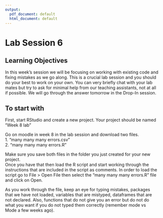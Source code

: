 ```yaml
---
output:
  pdf_document: default
  html_document: default
---
```

# Lab Session 6 {#Week8}

## Learning Objectives
In this week's session we will be focusing on working with existing code and fixing mistakes as we go along.
This is a crucial lab session and you should do your best to work on your own. You can very briefly chat with your lab mates but try to ask for minimal help from our teaching assistants, not at all if possible. We will go through the answer tomorrow in the Drop-In session.  

## To start with 
First, start RStudio and create a new project. Your project should be named "Week 8 lab"

Go on moodle in week 8 in the lab session and download two files.  
1. "many many many errors.csv"   
2. "many many many errors.R"  

Make sure you save both files in the folder you just created for your new project.  
Once you have that then load the R script and start working through the instructions that are included in the script as comments.
In order to load the script go to File > Open File then select the "many many many errors.R" file and click on Open.  

As you work through the file, keep an eye for typing mistakes, packages that we have not loaded, variables that are mistyped, dataframes that are not declared. Also, functions that do not give you an error but do not do what you want if you do not typed them correctly (remember mode vs Mode a few weeks ago).

